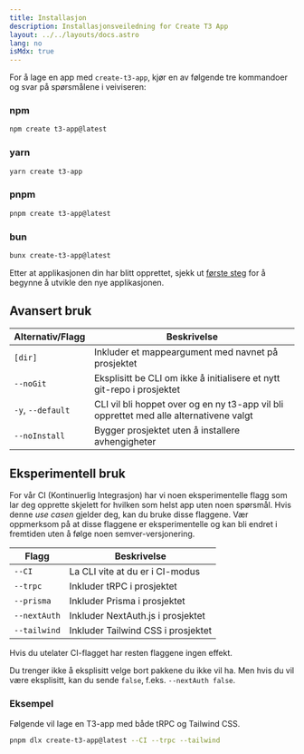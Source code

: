```yaml
---
title: Installasjon
description: Installasjonsveiledning for Create T3 App
layout: ../../layouts/docs.astro
lang: no
isMdx: true
---
```



For å lage en app med `create-t3-app`, kjør en av følgende tre kommandoer og svar på spørsmålene i veiviseren:

### npm

```bash
npm create t3-app@latest
```

### yarn

```bash
yarn create t3-app
```

### pnpm

```bash
pnpm create t3-app@latest
```

### bun

```bash
bunx create-t3-app@latest
```

Etter at applikasjonen din har blitt opprettet, sjekk ut [første steg](/no/usage/first-steps) for å begynne å utvikle den nye applikasjonen.

## Avansert bruk

| Alternativ/Flagg  | Beskrivelse                                                                            |
| ----------------- | -------------------------------------------------------------------------------------- |
| `[dir]`           | Inkluder et mappeargument med navnet på prosjektet                                     |
| `--noGit`         | Eksplisitt be CLI om ikke å initialisere et nytt git-repo i prosjektet                 |
| `-y`, `--default` | CLI vil bli hoppet over og en ny t3-app vil bli opprettet med alle alternativene valgt |
| `--noInstall`     | Bygger prosjektet uten å installere avhengigheter                                      |

## Eksperimentell bruk

For vår CI (Kontinuerlig Integrasjon) har vi noen eksperimentelle flagg som lar deg opprette skjelett for hvilken som helst app uten noen spørsmål. Hvis denne _use casen_ gjelder deg, kan du bruke disse flaggene. Vær oppmerksom på at disse flaggene er eksperimentelle og kan bli endret i fremtiden uten å følge noen semver-versjonering.

| Flagg        | Beskrivelse                        |
| ------------ | ---------------------------------- |
| `--CI`       | La CLI vite at du er i CI-modus    |
| `--trpc`     | Inkluder tRPC i prosjektet         |
| `--prisma`   | Inkluder Prisma i prosjektet       |
| `--nextAuth` | Inkluder NextAuth.js i prosjektet  |
| `--tailwind` | Inkluder Tailwind CSS i prosjektet |

<Callout type="warning">
  Hvis du utelater CI-flagget har resten flaggene ingen effekt.
</Callout>

Du trenger ikke å eksplisitt velge bort pakkene du ikke vil ha. Men hvis du vil være eksplisitt, kan du sende `false`, f.eks. `--nextAuth false`.

### Eksempel

Følgende vil lage en T3-app med både tRPC og Tailwind CSS.

```bash
pnpm dlx create-t3-app@latest --CI --trpc --tailwind
```
